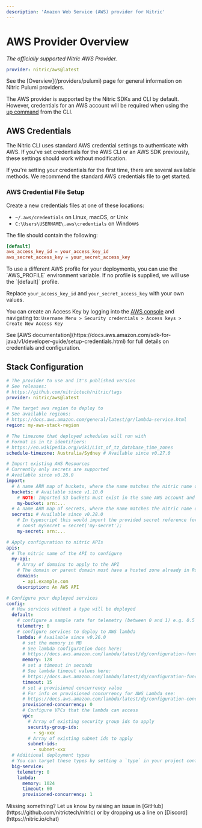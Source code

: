 ```yaml
---
description: 'Amazon Web Service (AWS) provider for Nitric'
---
```


# AWS Provider Overview

_The officially supported Nitric AWS Provider._

```yaml
provider: nitric/aws@latest
```

<Note>
  See the [Overview](/providers/pulumi) page for general information on Nitric
  Pulumi providers.
</Note>

The AWS provider is supported by the Nitric SDKs and CLI by default. However, credentials for an AWS account will be required when using the [up command](/reference/cli) from the CLI.

## AWS Credentials

The Nitric CLI uses standard AWS credential settings to authenticate with AWS. If you've set credentials for the AWS CLI or an AWS SDK previously, these settings should work without modification.

If you're setting your credentials for the first time, there are several available methods. We recommend the standard AWS credentials file to get started.

### AWS Credential File Setup

Create a new credentials files at one of these locations:

- `~/.aws/credentials` on Linux, macOS, or Unix
- `C:\Users\USERNAME\.aws\credentials` on Windows

The file should contain the following:

```toml
[default]
aws_access_key_id = your_access_key_id
aws_secret_access_key = your_secret_access_key
```

<Note>
  To use a different AWS profile for your deployments, you can use the
  `AWS_PROFILE` environment variable. If no profile is supplied, we will use the
  `[default]` profile.
</Note>

Replace `your_access_key_id` and `your_secret_access_key` with your own values.

You can create an Access Key by logging into the [AWS console](https://aws.amazon.com/console/) and navigating to:
`Username Menu > Security credentials > Access keys > Create New Access Key`

<Note>
  See [AWS
  documentation](https://docs.aws.amazon.com/sdk-for-java/v1/developer-guide/setup-credentials.html)
  for full details on credentials and configuration.
</Note>

## Stack Configuration

```yaml title:nitric.[stack ID].yaml
# The provider to use and it's published version
# See releases:
# https://github.com/nitrictech/nitric/tags
provider: nitric/aws@latest

# The target aws region to deploy to
# See available regions:
# https://docs.aws.amazon.com/general/latest/gr/lambda-service.html
region: my-aws-stack-region

# The timezone that deployed schedules will run with
# Format is in tz identifiers:
# https://en.wikipedia.org/wiki/List_of_tz_database_time_zones
schedule-timezone: Australia/Sydney # Available since v0.27.0

# Import existing AWS Resources
# Currently only secrets are supported
# Available since v0.28.0
import:
  # A name ARN map of buckets, where the name matches the nitric name of the bucket you would like to import
  buckets: # Available since v1.10.0
    # NOTE: Imported S3 buckets must exist in the same AWS account and region as the Nitric project
    my-bucket: arn:...
  # A name ARN map of secrets, where the name matches the nitric name of the secret you would like to import
  secrets: # Available since v0.28.0
    # In typescript this would import the provided secret reference for a secret declared as
    # const mySecret = secret('my-secret');
    my-secret: arn:...

# Apply configuration to nitric APIs
apis:
  # The nitric name of the API to configure
  my-api:
    # Array of domains to apply to the API
    # The domain or parent domain must have a hosted zone already in Route53
    domains:
      - api.example.com
    description: An AWS API

# Configure your deployed services
config:
  # How services without a type will be deployed
  default:
    # configure a sample rate for telemetry (between 0 and 1) e.g. 0.5 is 50%
    telemetry: 0
    # configure services to deploy to AWS lambda
    lambda: # Available since v0.26.0
      # set the memory in MB
      # See lambda configuration docs here:
      # https://docs.aws.amazon.com/lambda/latest/dg/configuration-function-common.html#configuration-memory-console
      memory: 128
      # set a timeout in seconds
      # See lambda timeout values here:
      # https://docs.aws.amazon.com/lambda/latest/dg/configuration-function-common.html#configuration-timeout-console
      timeout: 15
      # set a provisioned concurrency value
      # For info on provisioned concurrency for AWS Lambda see:
      # https://docs.aws.amazon.com/lambda/latest/dg/configuration-concurrency.html
      provisioned-concurrency: 0
      # Configure VPCs that the lambda can access
      vpc:
        # Array of existing security group ids to apply
        security-group-ids:
          - sg-xxx
        # Array of existing subnet ids to apply
        subnet-ids:
          - subnet-xxx
  # Additional deployment types
  # You can target these types by setting a `type` in your project configuration
  big-service:
    telemetry: 0
    lambda:
      memory: 1024
      timeout: 60
      provisioned-concurrency: 1
```

<Note>
  Missing something? Let us know by raising an issue in
  [GitHub](https://github.com/nitrictech/nitric) or by dropping us a line on
  [Discord](https://nitric.io/chat)
</Note>

